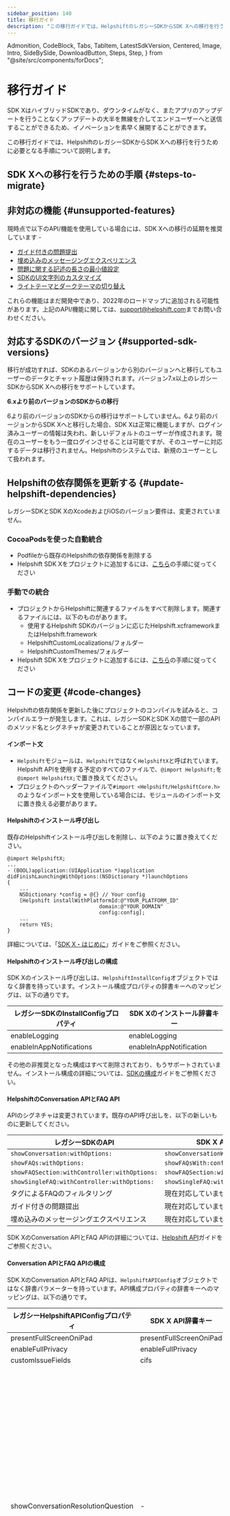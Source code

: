 ```yaml
---
sidebar_position: 140
title: 移行ガイド
description: "この移行ガイドでは、HelpshiftのレガシーSDKからSDK Xへの移行を行うために必要となる手順について説明します。"
---
```


  Admonition,
  CodeBlock,
  Tabs,
  TabItem,
  LatestSdkVersion,
  Centered,
  Image,
  Intro,
  SideBySide,
  DownloadButton,
  Steps,
  Step,
} from "@site/src/components/forDocs";


# 移行ガイド

<Intro>

SDK XはハイブリッドSDKであり、ダウンタイムがなく、またアプリのアップデートを行うことなくアップデートの大半を無線を介してエンドユーザーへと送信することができるため、イノベーションを素早く展開することができます。

この移行ガイドでは、HelpshiftのレガシーSDKからSDK Xへの移行を行うために必要となる手順について説明します。

</Intro>

## SDK Xへの移行を行うための手順 {#steps-to-migrate}

<Steps title="レガシーSDKからSDK Xへの移行">
  <Step
    number="1"
    title="移行の対応状況を確認する"
    subtitle="移行ガイドを一通り確認する"
    link="/sdkx_ios/migration-guide#unsupported-features"
    newTab={true}
  />
  <Step
    number="2"
    title="SDK Xにアップデートする"
    subtitle="コードや機能を順を追って移行する"
    link="/sdkx_ios/migration-guide#update-helpshift-dependencies"
    newTab={true}
  />
  <Step
    number="3"
    title="移行のテストを行う"
    subtitle="機能の検証を行う"
  />
</Steps>

## 非対応の機能 {#unsupported-features}

現時点で以下のAPI/機能を使用している場合には、SDK Xへの移行の延期を推奨しています -

- [ガイド付きの問題提出](/ios/support-tools#dynamic-forms)
- [埋め込みのメッセージングエクスペリエンス](/ios/support-tools#embed-messaging)
- [問題に関する記述の長さの最小値設定](/ios/sdk-configuration#issue-description-minimum-length)
- [SDKのUI文字列のカスタマイズ](/ios/string-customization/)
- [ライトテーマとダークテーマの切り替え](/ios/design#skinning)

これらの機能はまだ開発中であり、2022年のロードマップに追加される可能性があります。上記のAPI/機能に関しては、[support@helpshift.com](mailto:support@helpshift.com)までお問い合わせください。

## 対応するSDKのバージョン {#supported-sdk-versions}

移行が成功すれば、SDKのあるバージョンから別のバージョンへと移行してもユーザーのデータとチャット履歴は保持されます。バージョン7.x以上のレガシーSDKからSDK Xへの移行をサポートしています。

<Admonition type="info" title="注意">

**6.xより前のバージョンのSDKからの移行**

6より前のバージョンのSDKからの移行はサポートしていません。6より前のバージョンからSDK Xへと移行した場合、SDK Xは正常に機能しますが、ログイン済みユーザーの情報は失われ、新しいデフォルトのユーザーが作成されます。現在のユーザーをもう一度ログインさせることは可能ですが、そのユーザーに対応するデータは移行されません。Helpshiftのシステムでは、新規のユーザーとして扱われます。

</Admonition>

## Helpshiftの依存関係を更新する {#update-helpshift-dependencies}

レガシーSDKとSDK XのXcodeおよびiOSのバージョン要件は、変更されていません。

### CocoaPodsを使った自動統合

- Podfileから既存のHelpshiftの依存関係を削除する
- Helpshift SDK Xをプロジェクトに追加するには、[こちら](/sdkx_ios/getting-started#cocoapods)の手順に従ってください

### 手動での統合

- プロジェクトからHelpshiftに関連するファイルをすべて削除します。関連するファイルには、以下のものがあります。
  - 使用するHelpshift SDKのバージョンに応じたHelpshift.xcframeworkまたはHelpshift.framework
  - HelpshiftCustomLocalizations/フォルダー
  - HelpshiftCustomThemes/フォルダー
- Helpshift SDK Xをプロジェクトに追加するには、[こちら](/sdkx_ios/getting-started#manual-integration)の手順に従ってください

## コードの変更 {#code-changes}

Helpshiftの依存関係を更新した後にプロジェクトのコンパイルを試みると、コンパイルエラーが発生します。これは、レガシーSDKとSDK Xの間で一部のAPIのメソッド名とシグネチャが変更されていることが原因となっています。

#### インポート文

- `Helpshift`モジュールは、`Helpshift`ではなく`HelpshiftX`と呼ばれています。 Helpshift APIを使用する予定のすべてのファイルで、`@import Helpshift;`を`@import HelpshiftX;`で置き換えてください。
- プロジェクトのヘッダーファイルで`#import <Helpshift/HelpshiftCore.h>`のようなインポート文を使用している場合には、モジュールのインポート文に置き換える必要があります。

#### Helpshiftのインストール呼び出し

既存のHelpshiftインストール呼び出しを削除し、以下のように置き換えてください。

```objc
@import HelpshiftX;
...
- (BOOL)application:(UIApplication *)application didFinishLaunchingWithOptions:(NSDictionary *)launchOptions
{
    ...
    NSDictionary *config = @{} // Your config
    [Helpshift installWithPlatformId:@"YOUR_PLATFORM_ID"
                              domain:@"YOUR_DOMAIN"
                              config:config];
    ...
    return YES;
}
```

詳細については、「[SDK X・はじめに](/sdkx_ios/getting-started#start-using)」ガイドをご参照ください。

#### Helpshiftのインストール呼び出しの構成

SDK Xのインストール呼び出しは、`HelpshiftInstallConfig`オブジェクトではなく辞書を持っています。インストール構成プロパティの辞書キーへのマッピングは、以下の通りです。

| レガシーSDKのInstallConfigプロパティ | SDK Xのインストール辞書キー |
| --------------------------------- | ---------------------------- |
| enableLogging                     | enableLogging                |
| enableInAppNotifications          | enableInAppNotification      |

その他の非推奨となった構成はすべて削除されており、もうサポートされていません。インストール構成の詳細については、[SDKの構成](/sdkx_ios/sdk-configuration/)ガイドをご参照ください。

#### HelpshiftのConversation APIとFAQ API

APIのシグネチャは変更されています。既存のAPI呼び出しを、以下の新しいものに更新してください。

| レガシーSDKのAPI                               | SDK X API                      |
| -------------------------------------------- | ------------------------------ |
| `showConversation:withOptions:`              | `showConversationWith:config:` |
| `showFAQs:withOptions:`                      | `showFAQsWith:config:`         |
| `showFAQSection:withController:withOptions:` | `showFAQSection:with:config:`  |
| `showSingleFAQ:withController:withOptions:`  | `showSingleFAQ:with:config:`   |
| タグによるFAQのフィルタリング                        | 現在対応していません        |
| ガイド付きの問題提出                          | 現在対応していません        |
| 埋め込みのメッセージングエクスペリエンス                | 現在対応していません        |

SDK XのConversation APIとFAQ APIの詳細については、[Helpshift API](sdkx_ios/support-tools/)ガイドをご参照ください。

#### Conversation APIとFAQ APIの構成

SDK XのConversation APIとFAQ APIは、`HelpshiftAPIConfig`オブジェクトではなく辞書パラメーターを持っています。API構成プロパティの辞書キーへのマッピングは、以下の通りです。

| レガシーHelpshiftAPIConfigプロパティ | SDK X API辞書キー | 注意                                                                                                 |
| ---------------------------------- | ------------------------ | ----------------------------------------------------------------------------------------------------- |
| presentFullScreenOniPad            | presentFullScreenOniPad  | -                                                                                                     |
| enableFullPrivacy                  | enableFullPrivacy        | -                                                                                                     |
| customIssueFields                  | cifs                     | -                                                                                                     |
| showConversationResolutionQuestion | -                        | 「アプリの設定」、「解決の体験」、「解決に関する質問」トグルの順に移動し、管理者ダッシュボードへと移動します      |
| enableTypingIndicator              | -                        | 「アプリの設定」、「サポート体験」、「エージェントの入力インジケーターを表示する」トグルの順に移動し、管理者ダッシュボードへと移動します |
|                                    |                          |                                                                                                       |

その他の構成はすべて非推奨で、サポート対象外です。API構成の詳細については、[SDKの構成](/sdkx_ios/sdk-configuration/)ガイドをご参照ください。

#### Helpshift User Management API

ユーザーのログイン/ログアウトを管理するために、以下のAPIを置き換えます。

##### ログイン

レガシーSDKのログインコードを

```objc
HelpshiftUserBuilder *userBuilder = [[HelpshiftUserBuilder alloc] initWithIdentifier:@"unique-user-id-746501"
          andEmail:@"john.doe@app.co"];
userBuilder.name = @"John Doe";
userBuilder.authToken = @"generated-user-authentication-token";
HelpshiftUser *user = userBuilder.build;
[HelpshiftCore login:user];
```

SDK Xのログインコードで置き換えます。

```objc
NSDictionary *userDetails = @{ HelpshiftUserName:@"John Doe",
                              HelpshiftUserEmail:@"john.doe@app.co",
                         HelpshiftUserIdentifier:@"unique-user-id-746501",
                          HelpshiftUserAuthToken:@"generated-user-authentication-token" };

[Helpshift loginUser:userDetails];
```

<Admonition type="info" title="注意">

SDK Xへの移行を行う際は、不一致を回避するためにアクティブユーザーを再度ログインさせることをお勧めします。

</Admonition>

その他のユーザー管理APIも変更されています。

| アクション               | レガシーSDKのAPI                        | SDK X API                                |
| -------------------- | ------------------------------------- | ---------------------------------------- |
| ログアウト               | `[HelpshiftCore logout];`             | `[Helpshift logout];`                    |
| 匿名ユーザーの消去 | `[HelpshiftCore clearAnonymousUser];` | `[Helpshift clearAnonymousUserOnLogin];` |

SDK Xのユーザー管理については、[ユーザー](/sdkx_ios/users/)ガイドをご参照ください。

#### デザインとテーマ設定

SDKのデザインとテーマ設定は、SDK Xではすべて管理者ダッシュボードへと移動しています。テーマ設定APIのすべての呼び出しと、テーマ設定に関連するすべてのファイルをプロジェクトから削除してください。削除されたAPIは、以下の通りです。-

- `setTheme:`
- `setLightTheme:darkTheme:`

テーマ設定は、管理者ダッシュボードから構成が可能です。詳細については、[SDK Xのテーマ設定](https://support.helpshift.com/kb/article/configure-look-and-feel-settings/)ガイドをご参照ください。

#### 文字列のカスタマイズ

文字列のカスタマイズは未対応です。Helpshiftダッシュボードに移行される予定です。SDK Xには反映されなくなるため、アプリで行ったHelpshift SDK関連の文字列カスタマイズはすべて削除してください。

#### Notification API

APIのシグネチャは変更されています。既存のAPI呼び出しを、以下に説明する新しいものに更新してください。

| アクション                       | レガシーSDKのAPI                                            | SDK X API                                          |
| ---------------------------- | --------------------------------------------------------- | -------------------------------------------------- |
| デバイストークンを登録する        | `[HelpshiftCore registerDeviceToken:deviceToken];`        | `[Helpshift registerDeviceToken:deviceToken];`     |
| アプリ内通知を一時停止する   | `[HelpshiftSupport pauseDisplayOfInAppNotification:YES];` | `[Helpshift pauseDisplayOfInAppNotification:YES];` |
| 未読メッセージ数をリクエストする | `[HelpshiftSupport requestUnreadMessagesCount:YES];`      | `[Helpshift requestUnreadMessageCount:YES];`       |

未読メッセージの数を受信するデリゲートメソッドも変更されました。変更前:

```objc
- (void) didReceiveUnreadMessagesCount:(NSInteger)count {
    dispatch_async(dispatch_get_main_queue(), ^{
        [yourView setTextLabel:[NSString stringWithFormat:@"%d",count];
    });
}
```

変更後:

```objc
- (void) handleHelpshiftEvent:(NSString *)eventName withData:(NSDictionary *)data {
    ...
    if([eventName isEqualToString:HelpshiftEventNameReceivedUnreadMessageCount]) {
        int count = data[HelpshiftEventDataUnreadMessageCount];
        dispatch_async(dispatch_get_main_queue(), ^{
            [yourView setTextLabel:[NSString stringWithFormat:@"%d",count];
        });
    }
}
```

##### 通知を処理する

通知のクリックを処理するには、レガシーSDKのコードを置き換えます。

```objc
- (void) userNotificationCenter:(UNUserNotificationCenter *)center
  willPresentNotification:(UNNotification *)notification
  withCompletionHandler:(void (^)(UNNotificationPresentationOptions options))completionHandler {
  if([[notification.request.content.userInfo objectForKey:@"origin"] isEqualToString:@"helpshift"]) {
    [HelpshiftCore handleNotificationWithUserInfoDictionary:notification.request.content.userInfo
                                                isAppLaunch:false
                                             withController:self.window.rootViewController];
  }
  completionHandler(...);
}
```

SDK Xのコードで以下のように置き換えます。

```objc
- (void) userNotificationCenter:(UNUserNotificationCenter *)center
  willPresentNotification:(UNNotification *)notification
  withCompletionHandler:(void (^)(UNNotificationPresentationOptions options))completionHandler {
  if([[notification.request.content.userInfo objectForKey:@"origin"] isEqualToString:@"helpshift"]) {
    [Helpshift handleNotificationWithUserInfoDictionary:notification.request.content.userInfo
                                                isAppLaunch:false
                                             withController:self.window.rootViewController];
  }
  completionHandler(...);
}
```

<Admonition type="info" title="注意">

プッシュ通知を使用している場合には、不一致の可能性を回避するためのアプリのアップグレードを終えた後にSDK Xでプッシュトークンの再登録を行うことをお勧めします。

</Admonition>

SDK XのNotification APIの詳細については、[通知](/sdkx_ios/notifications/)ガイドをご参照ください。
SDK Xのデリゲートの詳細については、[デリゲート](/sdkx_ios/delegates/)ガイドをご参照ください。

#### インターナショナリゼーション

SDKの言語を設定するAPIは、以下のように変更されています。

| レガシーSDKのAPI                       | SDK X API                       |
| ------------------------------------ | ------------------------------- |
| `[HelpshiftCore setLanguage:@"fr"];` | `[Helpshift setLanguage:"fr"];` |

<Admonition type="info" title="注意">

不一致の可能性を回避するために、SDK Xでアプリをアップグレードする際にSDKの言語をもう一度設定し直すことをお勧めします。

</Admonition>

SDK Xのインターナショナリゼーションの詳細やサポートされている言語のリストについては、[インターナショナリゼーション](/sdkx_ios/internationalization/)ガイドをご参照ください。

#### トラッキング

以下のAPIをレガシーSDKから置き換えてください。

##### メタデータ

メタデータの代わりに、CIFの使用を推奨しております。

レガシーSDKはメタデータAPIを活用して会話にメタデータを付与します（[こちら](/ios/tracking#metadata)をご参照ください）。メタデータを付与するためのレガシーSDKコードを、同等のSDK Xコードに置き換えます。

```objc
NSDictionary *customMetadata = @{ @"usertype": @"paid",
                                  @"level": @"7",
                                  @"score": @"12345"
 };

NSDictionary *config = @{ @"customMetadata" : customMetadata };
[Helpshift showConversationWith:self config:config];
```

##### タグ

レガシーSDKはメタデータAPIを活用して会話にタグを付与します。タグを付与するために、レガシーSDKコードを置き換えます。

```objc
HelpshiftAPIConfigBuilder *builder = [[HelpshiftAPIConfigBuilder alloc] init];
builder.customMetaData = [[HelpshiftSupportMetaData alloc] initWithMetaData:@{ /* ... */ }
                                                                    andTags:@[@"feedback",@"paid user",@"v4.1"]];
HelpshiftAPIConfig *apiConfig = [builder build];
[HelpshiftSupport showFAQs:self withConfig:apiConfig]
```

同等のSDK Xのコードで以下のように置き換えます。

```objc
NSArray *tags = @[@"feedback",@"paid user",@"v4.1"];
NSDictionary *config = @{@"tags":tags};
[Helpshift showConversationWith:self config:config];
```

##### カスタム問題フィールド

レガシーSDKのコードを以下のように置き換えます。

```objc
NSMutableDictionary *customIssueFieldsDict = [NSMutableDictionary dictionary];
customIssueFieldsDict[@"name"] = @[@"sl",@"John Doe"];
customIssueFieldsDict[@"address"] = @[@"ml",@"This is user's long bio"];
customIssueFieldsDict[@"level"] = @[@"n",@"42"];
customIssueFieldsDict[@"is_pro"] = @[@"b",@"true"];
customIssueFieldsDict[@"currency"] = @[@"dd", @"Dollar"];
customIssueFieldsDict[@"join_date"] = @[@"dt", @"1505927361535"];

HelpshiftAPIConfigBuilder *builder = [[HelpshiftAPIConfigBuilder alloc] init];
builder.customIssueFields = customIssueFieldsDict;
HelpshiftAPIConfig *apiConfig = [builder build];
[HelpshiftSupport showFAQs:self withConfig:apiConfig];
```

SDK Xのコードで以下のように置き換えます。

```objc
NSDictionary *cifs = @{ @"name": @{ @"type":@"singleline", @"value":@"John Doe" },
                     @"address": @{ @"type":@"multiline", @"value":@"This is user's long bio" },
                       @"level": @{ @"type":@"number", @"value":@"42" },
                      @"is_pro": @{ @"type":@"boolean", @"value":@"true" },
                    @"currency": @{ @"type":@"dropdown", @"value":@"Dollar" },
                   @"join_date": @{ @"type":@"date", @"value":@"1505927361535" } };

NSDictionary *config = @{ @"cifs" : cifs };
[Helpshift showConversationWith:self config:config];
```

<CustomIssueFieldsKeyDeprecationNotice />

##### Breadcrumbsとデバッグログ

| アクション            | レガシーSDKのAPI                                         | SDK X API                                       |
| ----------------- | ------------------------------------------------------ | ----------------------------------------------- |
| Breadcrumbsを残す | `[HelpshiftSupport leaveBreadCrumb:@"Custom String"];` | `[Helpshift leaveBreadcrumb:@"Custom String"];` |
| Breadcrumbsを消去する | `[HelpshiftSupport clearBreadCrumbs];`                 | `[Helpshift clearBreadcrumbs];`                 |
| デバッグログを追加する    | `[HelpshiftSupport addLog:message];`                   | `[Helpshift addLog:message];`                   |

SDK XのトラッキングAPIについては、[トラッキング](/sdkx_ios/tracking/)ガイドをご参照ください。

#### Helpshiftのデリゲート

Helpshiftのデリゲートを設定するためのAPIは、以下のように変更されています。

| レガシーSDKのAPI                                              | SDK X API                                            |
| ----------------------------------------------------------- | ---------------------------------------------------- |
| `[[HelpshiftSupport sharedInstance] setDelegate:delegate];` | `[[Helpshift sharedInstance] setDelegate:delegate];` |

レガシーSDKでは、SDKの各イベントは個別のメソッドを持っていました。SDK Xでは、すべてのイベントはデリゲートの`handleHelpshiftEvent:withData:`メソッドで受信されます。イベントの一覧については、[こちらのガイド](/sdkx_ios/delegates#helpshift-delegate-events)をご参照ください。

SDK Xで対応外のレガシーSDKメソッドの中で、関連するイベントがないものは以下の通りです。

- `userDidClickOnActionWithType:withData:`
- `displayAttachmentFileAtLocation:onViewController:`
- `didCheckIfConversationActive`

## レビューとフィードバック {#review-feedback}

エージェントによるアプリのレビューは、SDK Xではサポートされています。この機能の詳細については、[こちら](https://support.helpshift.com/hc/en/13-helpshift-technical-support/faq/782-in-app-support-what-is-the-send-review-request-function-how-do-i-use-it/)をご参照ください

以下の機能は、SDK Xで非推奨となりました。

- [手動のアプリ評価リクエスト](/ios/reviews-and-feedback/#app-rating-api)
- [自動のレビューリクエスト](/ios/reviews-and-feedback/#automatic-review-request)

#### ディープリンク

ディープリンクは、レガシーSDKと同様にSDK Xでもサポートされています。詳細については、[ディープリンク](/sdkx_ios/deep-linking/)をご参照ください。

## トラブルシューティング

### SDK Xへのアップグレード後のコンパイルエラー

- 対応しているAPIおよび構成については、このガイドに記載されているように、すべてのレガシーSDKコードが対応するSDK Xコードに置き換えられていることをご確認ください。
- 対応していないAPIおよび構成については、このガイドに記載されているように、すべてのレガシーSDKコードが削除されていることをご確認ください。

## お問い合わせ

レガシーSDKからSDK Xへの移行に関して問題が発生した場合には、[support@helpshift.com](mailto:support@helpshift.com)までお問い合わせください。
